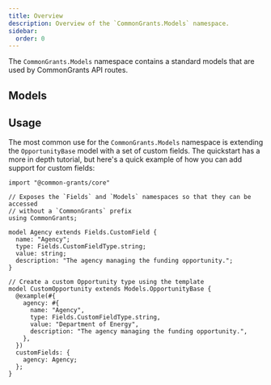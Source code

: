 ```yaml
---
title: Overview
description: Overview of the `CommonGrants.Models` namespace.
sidebar:
  order: 0
---
```



The `CommonGrants.Models` namespace contains a standard models that are used by CommonGrants API routes.

## Models

<CardGrid>
  <LinkCard
    title="Opportunity"
    href="/protocol/models/opportunity"
    description="A funding opportunity"
  />
  <LinkCard
    title="Organization"
    href="/protocol/models/organization"
    description="An organization that can apply to or host funding opportunities"
  />
  <LinkCard
    title="Person"
    href="/protocol/models/person"
    description="A person affiliated with an organization or grant application"
  />
</CardGrid>

## Usage

The most common use for the `CommonGrants.Models` namespace is extending the `OpportunityBase` model with a set of custom fields. The quickstart has a more in depth tutorial, but here's a quick example of how you can add support for custom fields:

```typespec
import "@common-grants/core"

// Exposes the `Fields` and `Models` namespaces so that they can be accessed
// without a `CommonGrants` prefix
using CommonGrants;

model Agency extends Fields.CustomField {
  name: "Agency";
  type: Fields.CustomFieldType.string;
  value: string;
  description: "The agency managing the funding opportunity.";
}

// Create a custom Opportunity type using the template
model CustomOpportunity extends Models.OpportunityBase {
  @example(#{
    agency: #{
      name: "Agency",
      type: Fields.CustomFieldType.string,
      value: "Department of Energy",
      description: "The agency managing the funding opportunity.",
    },
  })
  customFields: {
    agency: Agency;
  };
}
```
